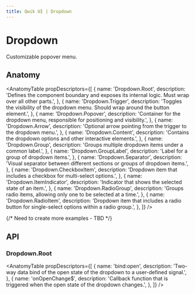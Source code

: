 ```yaml
---
title: Qwik UI | Dropdown
---
```




<StatusBanner status={statusByComponent.headless.Dropdown} />

# Dropdown

Customizable popover menu.

<Showcase name="hero" />

## Anatomy

<AnatomyTable
  propDescriptors={[
    {
      name: 'Dropdown.Root',
      description:
        'Defines the component boundary and exposes its internal logic. Must wrap over all other parts.',
    },
    {
      name: 'Dropdown.Trigger',
      description:
        'Toggles the visibility of the dropdown menu. Should wrap around the button element.',
    },
    {
      name: 'Dropdown.Popover',
      description:
        'Container for the dropdown menu, responsible for positioning and visibility.',
    },
    {
      name: 'Dropdown.Arrow',
      description: 'Optional arrow pointing from the trigger to the dropdown menu.',
    },
    {
      name: 'Dropdown.Content',
      description: 'Contains the dropdown options and other interactive elements.',
    },
    {
      name: 'Dropdown.Group',
      description: 'Groups multiple dropdown items under a common label.',
    },
    {
      name: 'Dropdown.GroupLabel',
      description: 'Label for a group of dropdown items.',
    },
    {
      name: 'Dropdown.Separator',
      description:
        'Visual separator between different sections or groups of dropdown items.',
    },
    {
      name: 'Dropdown.CheckboxItem',
      description: 'Dropdown item that includes a checkbox for multi-select options.',
    },
    {
      name: 'Dropdown.ItemIndicator',
      description: 'Indicator that shows the selected state of an item.',
    },
    {
      name: 'Dropdown.RadioGroup',
      description: 'Groups radio items, allowing only one to be selected at a time.',
    },
    {
      name: 'Dropdown.RadioItem',
      description:
        'Dropdown item that includes a radio button for single-select options within a radio group.',
    },
  ]}
/>

{/* Need to create more examples - TBD */}

## API

### Dropdown.Root

<AnatomyTable
  propDescriptors={[
    {
      name: 'bind:open',
      description:
        'Two-way data bind of the open state of the dropdown to a user-defined signal.',
    },
    {
      name: 'onOpenChange$',
      description:
        'Callback function that is triggered when the open state of the dropdown changes.',
    },
  ]}
/>

<Showcase name="simple" />
